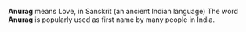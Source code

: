 {{rfc}}{{Wikify}}'''Anurag''' means Love, in Sanskrit (an ancient Indian language)
The word '''Anurag''' is popularly used as first name by many people in India.